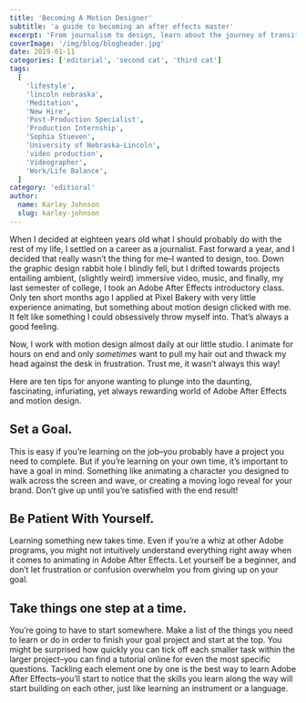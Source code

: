 ```yaml
---
title: 'Becoming A Motion Designer'
subtitle: 'a guide to becoming an after effects master'
excerpt: 'From journalism to design, learn about the journey of transitioning to a motion designer and discover essential steps to make it happen.'
coverImage: '/img/blog/blogheader.jpg'
date: 2019-01-11
categories: ['editorial', 'second cat', 'third cat']
tags:
  [
    'lifestyle',
    'lincoln nebraska',
    'Meditation',
    'New Hire',
    'Post-Production Specialist',
    'Production Internship',
    'Sophia Stueven',
    'University of Nebraska-Lincoln',
    'video production',
    'Videographer',
    'Work/Life Balance',
  ]
category: 'editioral'
author:
  name: Karley Johnson
  slug: karley-johnson
---
```


When I decided at eighteen years old what I should probably do with the rest of my life, I settled on
a career as a journalist. Fast forward a year, and I decided that really wasn’t the thing for me–I wanted
to design, too. Down the graphic design rabbit hole I blindly fell, but I drifted towards projects entailing
ambient, (slightly weird) immersive video, music, and finally, my last semester of college, I took an
Adobe After Effects introductory class. Only ten short months ago I applied at Pixel Bakery with very
little experience animating, but something about motion design clicked with me. It felt like something
I could obsessively throw myself into. That’s always a good feeling.

Now, I work with motion design almost daily at our little studio. I animate for hours on
end and only _sometimes_ want to pull my hair out and thwack my head against the desk in
frustration. Trust me, it wasn’t always this way!

Here are ten tips for anyone wanting to plunge into the daunting, fascinating,
infuriating, yet always rewarding world of Adobe After Effects and motion design.

## Set a Goal.

This is easy if you’re learning on the job–you probably have a project you need to
complete. But if you’re learning on your own time, it’s important to have a goal in
mind. Something like animating a character you designed to walk across the screen and
wave, or creating a moving logo reveal for your brand. Don’t give up until you’re
satisfied with the end result!

## Be Patient With Yourself.

Learning something new takes time. Even if you’re a whiz at other Adobe programs, you
might not intuitively understand everything right away when it comes to animating in
Adobe After Effects. Let yourself be a beginner, and don’t let frustration or confusion
overwhelm you from giving up on your goal.

## Take things one step at a time.

You’re going to have to start somewhere. Make a list of the things you need to learn or
do in order to finish your goal project and start at the top. You might be surprised how
quickly you can tick off each smaller task within the larger project–you can find a
tutorial online for even the most specific questions. Tackling each element one by one
is the best way to learn Adobe After Effects–you’ll start to notice that the skills you
learn along the way will start building on each other, just like learning an instrument
or a language.
